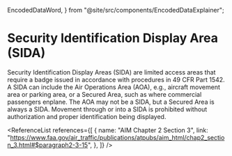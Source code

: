   EncodedDataWord,
} from "@site/src/components/EncodedDataExplainer";

# Security Identification Display Area (SIDA)

Security Identification Display Areas (SIDA) are limited access areas that
require a badge issued in accordance with procedures in 49 CFR Part 1542. A SIDA
can include the Air Operations Area (AOA), e.g., aircraft movement area or
parking area, or a Secured Area, such as where commercial passengers enplane.
The AOA may not be a SIDA, but a Secured Area is always a SIDA. Movement through
or into a SIDA is prohibited without authorization and proper identification
being displayed.

<ReferenceList
  references={[
    {
      name: "AIM Chapter 2 Section 3",
      link: "https://www.faa.gov/air_traffic/publications/atpubs/aim_html/chap2_section_3.html#$paragraph2-3-15",
    },
  ]}
/>
